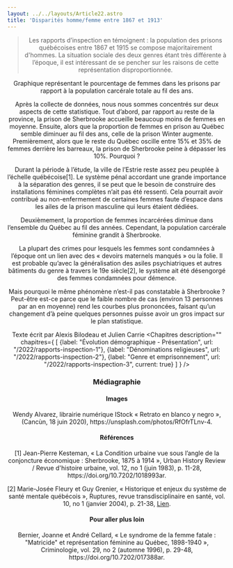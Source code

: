 ```yaml
---
layout: ../../layouts/Article22.astro
title: 'Disparités homme/femme entre 1867 et 1913'
---
```


<Header titre="Disparités homme/femme entre 1867 et 1913" image="/assets/img/0d5dd1a3-b218-4455-9779-1ba370be48b0.jpeg"/>
  
<Text>
<blockquote>Les rapports d’inspection en témoignent : la population des prisons québécoises entre 1867 et 1915 se compose majoritairement d'hommes. La situation sociale des deux genres étant très différente à l’époque, il est intéressant de se pencher sur les raisons de cette représentation disproportionnée.</blockquote>

<div class="flourish-embed flourish-chart" data-src="visualisation/12854793"><script src="https://public.flourish.studio/resources/embed.js"></script></div>
Graphique représentant le pourcentage de femmes dans les prisons par rapport à la population carcérale totale au fil des ans.

Après la collecte de données, nous nous sommes concentrés sur deux aspects de cette statistique. Tout d’abord, par rapport au reste de la province, la prison de Sherbrooke accueille beaucoup moins de femmes en moyenne. Ensuite, alors que la proportion de femmes en prison au Québec semble diminuer au fil des ans, celle de la prison Winter augmente.
Premièrement, alors que le reste du Québec oscille entre 15% et 35% de femmes derrière les barreaux, la prison de Sherbrooke peine à dépasser les 10%. Pourquoi ?

Durant la période à l’étude, la ville de l’Estrie reste assez peu peuplée à l’échelle québécoise[1]. Le système pénal accordant une grande importance à la séparation des genres, il se peut que le besoin de construire des installations féminines complètes n’ait pas été ressenti. Cela pourrait avoir contribué au non-enfermement de certaines femmes faute d’espace dans les ailes de la prison masculine qui leurs étaient dédiées.

Deuxièmement, la proportion de femmes incarcérées diminue dans l’ensemble du Québec au fil des années. Cependant, la population carcérale féminine grandit à Sherbrooke. 

La plupart des crimes pour lesquels les femmes sont condamnées à l’époque ont un lien avec des « devoirs maternels manqués » ou la folie. Il est probable qu’avec la généralisation des asiles psychiatriques et autres bâtiments du genre à travers le 19e siècle[2], le système ait été désengorgé des femmes condamnées pour démence.

Mais pourquoi le même phénomène n’est-il pas constatable à Sherbrooke ? Peut-être est-ce parce que le faible nombre de cas (environ 13 personnes par an en moyenne) rend les courbes plus prononcées, faisant qu’un changement d’à peine quelques personnes puisse avoir un gros impact sur le plan statistique.

Texte écrit par Alexis Bilodeau et Julien Carrie
</Text>
<Chapitres 
  description=""
  chapitres={
    [
      {label: "Évolution démographique - Présentation", url: "/2022/rapports-inspection-1"},
      {label: "Dénominations religieuses", url: "/2022/rapports-inspection-2"},
      {label: "Genre et emprisonnement", url: "/2022/rapports-inspection-3", current: true}
    ]
  }
/>

<div class="p-10 lg:p-24 py-5 lg:py-12 text-sm bg-gray-400">
  <h3>Médiagraphie</h3>
<h4>Images</h4>
Wendy Alvarez, librairie numérique IStock « Retrato en blanco y negro », (Cancùn, 18 juin 2020), https://unsplash.com/photos/RfOfrTLnv-4.

<h4>Références</h4>
[1] Jean-Pierre Kesteman, « La Condition urbaine vue sous l’angle de la conjoncture économique : Sherbrooke, 1875 à 1914 », Urban History Review / Revue d'histoire urbaine, vol. 12, no 1 (juin 1983), p. 11-28, https://doi.org/10.7202/1018993ar.

[2] Marie-Josée Fleury et Guy Grenier, « Historique et enjeux du système de santé mentale québécois », Ruptures, revue transdisciplinaire en santé, vol. 10, no 1 (janvier 2004), p. 21-38, <a href="https://www.researchgate.net/publication/237756529_Historique_et_enjeux_du_systeme_de_sante_mentale_quebecois">Lien</a>.

<h4>Pour aller plus loin</h4>
Bernier, Joanne et André Cellard, « Le syndrome de la femme fatale : "Matricide" et représentation féminine au Québec, 1898-1940 », Criminologie, vol. 29, no 2 (automne 1996), p. 29-48, https://doi.org/10.7202/017388ar.

</div>